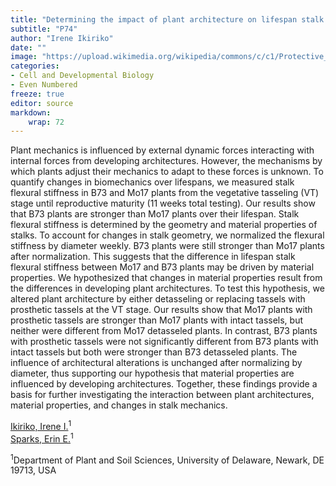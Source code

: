 ```yaml
---
title: "Determining the impact of plant architecture on lifespan stalk flexural stiffness"
subtitle: "P74"
author: "Irene Ikiriko"
date: ""
image: "https://upload.wikimedia.org/wikipedia/commons/c/c1/Protective_Coleoptile_Tip_in_Zea_Mays_Embryo_%2847691344541%29.jpg"
categories: 
- Cell and Developmental Biology
- Even Numbered
freeze: true
editor: source
markdown: 
    wrap: 72
---
```


Plant mechanics is influenced by external dynamic forces interacting with internal forces from developing architectures. However, the mechanisms by which plants adjust their mechanics to adapt to these forces is unknown. To quantify changes in biomechanics over lifespans, we measured stalk flexural stiffness in B73 and Mo17 plants from the vegetative tasseling (VT) stage until reproductive maturity (11 weeks total testing). Our results show that B73 plants are stronger than Mo17 plants over their lifespan. Stalk flexural stiffness is determined by the geometry and material properties of stalks. To account for changes in stalk geometry, we normalized the flexural stiffness by diameter weekly. B73 plants were still stronger than Mo17 plants after normalization. This suggests that the difference in lifespan stalk flexural stiffness between Mo17 and B73 plants may be driven by material properties. We hypothesized that changes in material properties result from the differences in developing plant architectures. To test this hypothesis, we altered plant architecture by either detasseling or replacing tassels with prosthetic tassels at the VT stage. Our results show that Mo17 plants with prosthetic tassels are stronger than Mo17 plants with intact tassels, but neither were different from Mo17 detasseled plants. In contrast, B73 plants with prosthetic tassels were not significantly different from B73 plants with intact tassels but both were stronger than B73 detasseled plants. The influence of architectural alterations is unchanged after normalizing by diameter, thus supporting our hypothesis that material properties are influenced by developing architectures. Together, these findings provide a basis for further investigating the interaction between plant architectures, material properties, and changes in stalk mechanics.

<a href='mailto:iikiriko@udel.edu'>Ikiriko, Irene I.</a><sup>1</sup><br><a href='mailto:esparks@udel.edu'>Sparks, Erin E.</a><sup>1</sup><br>

<sup>1</sup>Department of Plant and Soil Sciences, University of Delaware, Newark, DE 19713, USA<br>